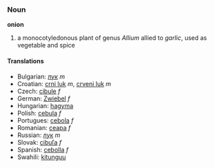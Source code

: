 ===Noun===
'''onion'''

# a monocotyledonous plant of genus ''Allium '' allied to ''garlic'', used as vegetable and spice


====Translations====
*Bulgarian: [[ лук]] ''m''
*Croatian: [[ crni luk]] ''m'', [[ crveni luk]] ''m''
*Czech: [[ cibule]] ''f''
*German: [[ Zwiebel]] ''f''
*Hungarian: [[ hagyma]] 
*Polish: [[ cebula]] ''f''
*Portugues: [[ cebola]] ''f''
*Romanian: [[ ceapa]] ''f''
*Russian: [[ лук]] ''m''
*Slovak: [[ cibuľa]] ''f''
*Spanish: [[ cebolla]] ''f''
*Swahili: [[ kitunguu]]